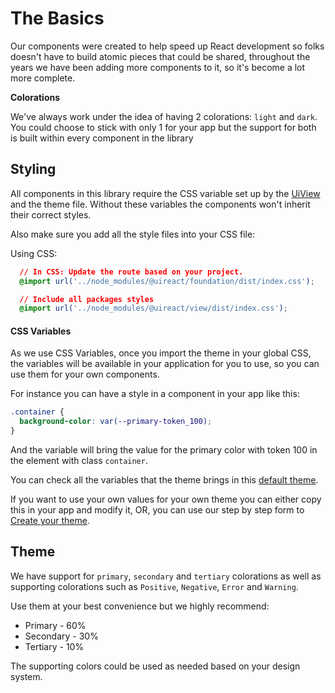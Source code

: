 # The Basics

Our components were created to help speed up React development so folks doesn't have to build atomic pieces that could be shared, throughout the years we have been adding more components to it, so it's become a lot more complete.

**Colorations**

We've always work under the idea of having 2 colorations: `light` and `dark`. You could choose to stick with only 1 for your app but the support for both is built within every component in the library

## Styling

All components in this library require the CSS variable set up by the [UiView](./view) and the theme file. Without these variables the components won't inherit their correct styles.

Also make sure you add all the style files into your CSS file:

Using CSS:
```css
  // In CSS: Update the route based on your project.
  @import url('../node_modules/@uireact/foundation/dist/index.css'); 

  // Include all packages styles
  @import url('../node_modules/@uireact/view/dist/index.css'); 
```

#### CSS Variables

As we use CSS Variables, once you import the theme in your global CSS, the variables will be available in your application for you to use, so you can use them for your own components.

For instance you can have a style in a component in your app like this:

```css
.container {
  background-color: var(--primary-token_100);
}
```

And the variable will bring the value for the primary color with token 100 in the element with class `container`.

You can check all the variables that the theme brings in this [default theme](https://github.com/inavac182/uireact/blob/main/packages/foundation/src/default-theme.scss).

If you want to use your own values for your own theme you can either copy this in your app and modify it, OR, you can use our step by step form to [Create your theme](/create-theme).

## Theme

We have support for `primary`, `secondary` and `tertiary` colorations as well as supporting colorations such as `Positive`, `Negative`, `Error` and `Warning`.

Use them at your best convenience but we highly recommend:

- Primary - 60%
- Secondary - 30%
- Tertiary - 10%

The supporting colors could be used as needed based on your design system.

